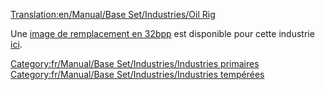 [[Translation:en/Manual/Base Set/Industries/Oil Rig]]

{{fr/Manual/Base Set/Industries/Industries|image=en/Manual/Base Set/Industries/Oilrig.png
|nom=Plateforme pétrolière
|climats=[[fr/Manual/Climat#tempere|Tempéré]].
|accepte=[[fr/Manual/Base Set/Cargos/Passagers|Passagers]].
|produit=[[fr/Manual/Base Set/Cargos/Pétrole|Pétrole]], [[fr/Manual/Base Set/Cargos/Passagers|Passagers]].
|notes=Absent des autres [[fr/Manual/Climat|climats]]. A un [[fr/Manual/Aéroports#heliport|héliport]] et des [[fr/Manual/Docks|docks]] que toutes les [[fr/Manual/Compagnie de transport|compagnies]] peuvent utiliser.
}}

Une [[en/Archive/Old 32bpp/32bit Graphics Development#user-info|image de remplacement en 32bpp]] est disponible pour cette industrie [[en/Archive/Old 32bpp/List of downloadable 32 bpp tars|ici]].

[[Category:fr/Manual/Base Set/Industries/Industries primaires]]
[[Category:fr/Manual/Base Set/Industries/Industries tempérées]]